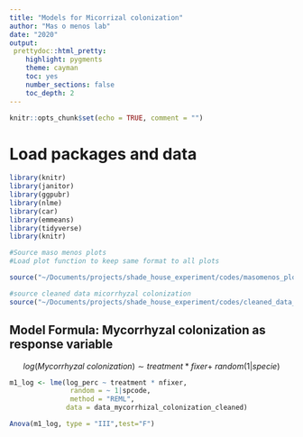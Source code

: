 ```yaml
---
title: "Models for Micorrizal colonization"
author: "Mas o menos lab"
date: "2020"
output: 
 prettydoc::html_pretty:
    highlight: pygments
    theme: cayman   
    toc: yes
    number_sections: false
    toc_depth: 2
---
```


```r
knitr::opts_chunk$set(echo = TRUE, comment = "")
```

# Load packages and data 

```r
library(knitr)
library(janitor)
library(ggpubr)
library(nlme)
library(car)
library(emmeans)
library(tidyverse)
library(knitr)
```

```r
#Source maso menos plots
#Load plot function to keep same format to all plots

source("~/Documents/projects/shade_house_experiment/codes/masomenos_plot.R")
```

```r
#source cleaned data micorrhyzal colonization
source("~/Documents/projects/shade_house_experiment/codes/cleaned_data_mycorrhizal_colonization.R")
```

## Model Formula: Mycorrhyzal colonization as response variable 

$$log(Mycorrhyzal\ colonization)\sim treatment*fixer +\ random(1|specie)$$

```r

m1_log <- lme(log_perc ~ treatment * nfixer,  
               random = ~ 1|spcode,
               method = "REML",
			  data = data_mycorrhizal_colonization_cleaned)
```

```r
Anova(m1_log, type = "III",test="F")
```





